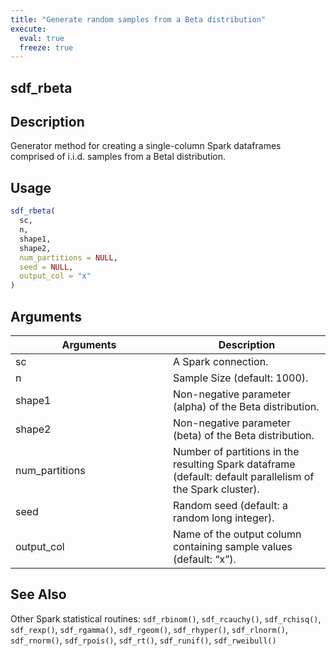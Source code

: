 ```yaml
---
title: "Generate random samples from a Beta distribution"
execute:
  eval: true
  freeze: true
---
```


## sdf_rbeta

## Description
Generator method for creating a single-column Spark dataframes comprised of i.i.d. samples from a Betal distribution.


## Usage
```r
sdf_rbeta(
  sc,
  n,
  shape1,
  shape2,
  num_partitions = NULL,
  seed = NULL,
  output_col = "x"
)
```

## Arguments
|Arguments|Description|
|---|---|
| sc | A Spark connection. |
| n | Sample Size (default: 1000). |
| shape1 | Non-negative parameter (alpha) of the Beta distribution. |
| shape2 | Non-negative parameter (beta) of the Beta distribution. |
| num_partitions | Number of partitions in the resulting Spark dataframe (default: default parallelism of the Spark cluster). |
| seed | Random seed (default: a random long integer). |
| output_col | Name of the output column containing sample values (default: "x"). |







## See Also
Other Spark statistical routines: `sdf_rbinom()`, `sdf_rcauchy()`, `sdf_rchisq()`, `sdf_rexp()`, `sdf_rgamma()`, `sdf_rgeom()`, `sdf_rhyper()`, `sdf_rlnorm()`, `sdf_rnorm()`, `sdf_rpois()`, `sdf_rt()`, `sdf_runif()`, `sdf_rweibull()`

